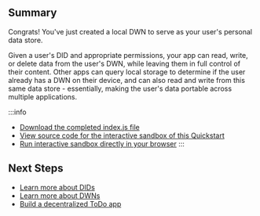<section class="docs-section">

## Summary

Congrats! You've just created a local DWN to serve as your user's
personal data store. 

Given a user's DID and appropriate permissions, your app can read, write, or delete data from the user's DWN, while
leaving them in full control of their content. Other apps can query local storage to determine if the user already has a DWN on their device, and
can also read and write from this same data store - essentially, making the user's data portable across multiple applications.

:::info
* [Download the completed index.js file](/files/index.txt)
* [View source code for the interactive sandbox of this Quickstart](https://raw.githubusercontent.com/TBD54566975/web5-quickstart-widgets/0.6.0/index.html) 
* [Run interactive sandbox directly in your browser](https://moonlit-centaur-0d7b4f.netlify.app/)
:::


## Next Steps

* [Learn more about DIDs](/docs/web5/learn/decentralized-identifiers)
* [Learn more about DWNs](/docs/web5/learn/decentralized-web-nodes)
* [Build a decentralized ToDo app](/docs/web5/build/apps/todo-app-tutorial)

</section>